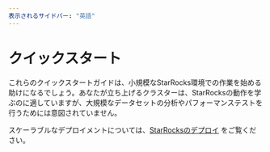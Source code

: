 ```yaml
---
表示されるサイドバー: "英語"
---
```


# クイックスタート

これらのクイックスタートガイドは、小規模なStarRocks環境での作業を始める助けになるでしょう。あなたが立ち上げるクラスターは、StarRocksの動作を学ぶのに適していますが、大規模なデータセットの分析やパフォーマンステストを行うためには意図されていません。

スケーラブルなデプロイメントについては、[StarRocksのデプロイ](../deployment/deployment_overview.md) をご覧ください。


<DocCardList />